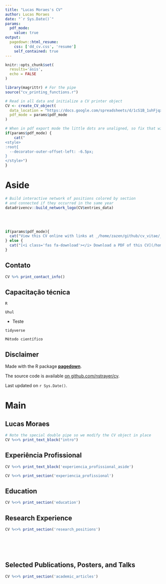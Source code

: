 ```yaml
---
title: "Lucas Moraes's CV"
author: Lucas Moraes
date: "`r Sys.Date()`"
params:
  pdf_mode:
    value: true
output:
  pagedown::html_resume:
    css: ['dd_cv.css', 'resume']
    self_contained: true
---
```


```r
knitr::opts_chunk$set(
  results='asis', 
  echo = FALSE
)

library(magrittr) # For the pipe
source("cv_printing_functions.r")

# Read in all data and initialize a CV printer object
CV <- create_CV_object(
  data_location = "https://docs.google.com/spreadsheets/d/1cS1B_1uhFjqx0581ydz_mXhuvdXVJGJxVOn82fSANm0/edit?usp=sharing",  
  pdf_mode = params$pdf_mode
)

```


```r
# When in pdf export mode the little dots are unaligned, so fix that with some conditional CSS.
if(params$pdf_mode) {
    cat("
<style>
:root{
  --decorator-outer-offset-left: -6.5px;
}
</style>")
}
```


Aside
================================================================================

```r
# Build interactive network of positions colored by section
# and connected if they occurred in the same year
datadrivencv::build_network_logo(CV$entries_data)
```

<br>
<br>

```r
if(params$pdf_mode){
  cat("View this CV online with links at _/home/zazen/github/cv_vitae/_")
} else {
  cat("[<i class='fas fa-download'></i> Download a PDF of this CV](/home/zazen/github/cv_vitae/)")
}
```

Contato {#contact}
--------------------------------------------------------------------------------

```r
CV %>% print_contact_info()
```



Capacitação técnica {#skills}
--------------------------------------------------------------------------------

<i class="fab fa-r-project"></i> `R`

<i class="fa fa-bandcamp" aria-hidden="true"></i> `Uhul`

* Teste

<i class="fa fa-area-chart" aria-hidden="true"></i>
 `tidyverse`

<i class="fa fa-flask" aria-hidden="true"></i> `Método científico`


Disclaimer {#disclaimer}
--------------------------------------------------------------------------------

Made with the R package [**pagedown**](https://github.com/rstudio/pagedown). 

The source code is available [on github.com/nstrayer/cv](/home/zazen/github/cv_vitae/).

Last updated on `r Sys.Date()`.



Main
================================================================================

Lucas Moraes {#title}
--------------------------------------------------------------------------------

```r
# Note the special double pipe so we modify the CV object in place
CV %<>% print_text_block("intro") 
```

Experiência Profissional {data-icon=suitcase}
--------------------------------------------------------------------------------

::: aside
```r
CV %<>% print_text_block('experiencia_profissional_aside')
```
:::

```r
CV %<>% print_section('experiencia_profissional')
```

Education {data-icon=graduation-cap data-concise=true}
--------------------------------------------------------------------------------

```r
CV %<>% print_section('education')
```

Research Experience {data-icon=laptop}
--------------------------------------------------------------------------------

```r
CV %<>% print_section('research_positions')
```

<!-- These breaks just force a new page so section doesnt get cut off -->
<br>
<br>
<br>


Selected Publications, Posters, and Talks {data-icon=book}
--------------------------------------------------------------------------------

```r
CV %<>% print_section('academic_articles')
```







